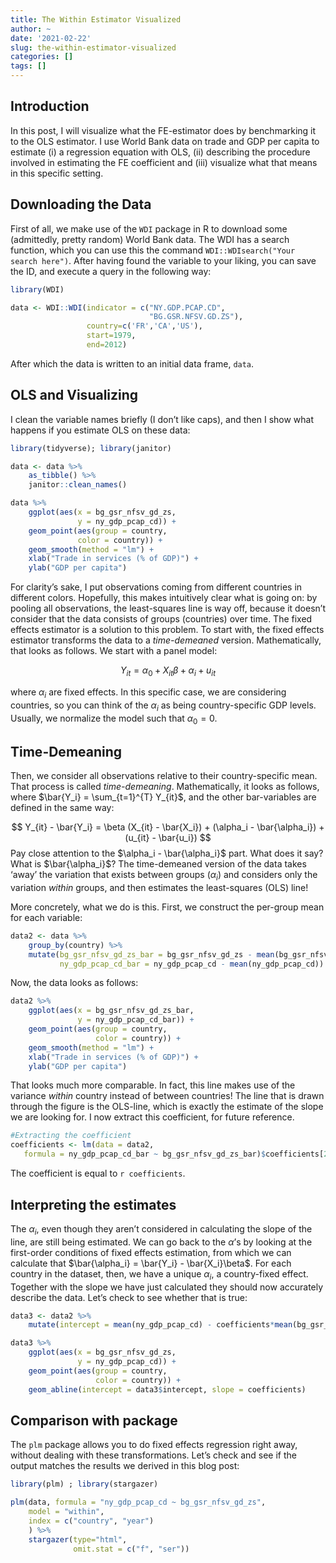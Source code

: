 ```yaml
---
title: The Within Estimator Visualized
author: ~
date: '2021-02-22'
slug: the-within-estimator-visualized
categories: []
tags: []
---
```



## Introduction

In this post, I will visualize what the FE-estimator does by benchmarking it to the OLS estimator. I use World Bank data on trade and GDP per capita to estimate (i) a regression equation with OLS, (ii) describing the procedure involved in estimating the FE coefficient and (iii) visualize what that means in this specific setting. 

## Downloading the Data

First of all, we make use of the `WDI` package in R to download some (admittedly, pretty random) World Bank data. The WDI has a search function, which you can use this the command `WDI::WDIsearch("Your search here")`. After having found the variable to your liking, you can save the ID, and execute a query in the following way:

```r
library(WDI)

data <- WDI::WDI(indicator = c("NY.GDP.PCAP.CD",
                               "BG.GSR.NFSV.GD.ZS"),
                 country=c('FR','CA','US'), 
                 start=1979, 
                 end=2012)
```

After which the data is written to an initial data frame, `data`. 

## OLS and Visualizing

I clean the variable names briefly (I don't like caps), and then I show what happens if you estimate OLS on these data: 

```r
library(tidyverse); library(janitor)

data <- data %>%
    as_tibble() %>%
    janitor::clean_names()

data %>%
    ggplot(aes(x = bg_gsr_nfsv_gd_zs,
               y = ny_gdp_pcap_cd)) + 
    geom_point(aes(group = country,
               color = country)) +
    geom_smooth(method = "lm") + 
    xlab("Trade in services (% of GDP)") + 
    ylab("GDP per capita")

```

For clarity's sake, I put observations coming from different countries in different colors. Hopefully, this makes intuitively clear what is going on: by pooling all observations, the least-squares line is way off, because it doesn't consider that the data consists of groups (countries) over time. The fixed effects estimator is a solution to this problem. To start with, the fixed effects estimator transforms the data to a _time-demeaned_ version. Mathematically, that looks as follows. We start with a panel model:

$$
Y_{it} = \alpha_0 + X_{it} \beta + \alpha_i + u_{it}
$$

where $\alpha_i$ are fixed effects. In this specific case, we are considering countries, so you can think of the $\alpha_i$ as being country-specific GDP levels. Usually, we normalize the model such that $\alpha_0 = 0$.


## Time-Demeaning

Then, we consider all observations relative to their country-specific mean. That process is called _time-demeaning_. Mathematically, it looks as follows, where $\bar{Y_i} = \sum_{t=1}^{T} Y_{it}$, and the other bar-variables are defined in the same way: 

$$
Y_{it} - \bar{Y_i} = \beta (X_{it} - \bar{X_i}) + (\alpha_i - \bar{\alpha_i}) + (u_{it} - \bar{u_i})
$$
Pay close attention to the $\alpha_i - \bar{\alpha_i}$ part. What does it say? What is $\bar{\alpha_i}$? The time-demeaned version of the data takes 'away' the variation that exists between groups ($\alpha_i$) and considers only the variation _within_ groups, and then estimates the least-squares (OLS) line!

More concretely, what we do is this. First, we construct the per-group mean for each variable:

```r
data2 <- data %>%
    group_by(country) %>%
    mutate(bg_gsr_nfsv_gd_zs_bar = bg_gsr_nfsv_gd_zs - mean(bg_gsr_nfsv_gd_zs),
           ny_gdp_pcap_cd_bar = ny_gdp_pcap_cd - mean(ny_gdp_pcap_cd)) 
```

Now, the data looks as follows:

```r
data2 %>%
    ggplot(aes(x = bg_gsr_nfsv_gd_zs_bar,
               y = ny_gdp_pcap_cd_bar)) + 
    geom_point(aes(group = country,
                   color = country)) +
    geom_smooth(method = "lm") + 
    xlab("Trade in services (% of GDP)") + 
    ylab("GDP per capita")
```

That looks much more comparable. In fact, this line makes use of the variance _within_ country instead of between countries! The line that is drawn through the figure is the OLS-line, which is exactly the estimate of the slope we are looking for. I now extract this coefficient, for future reference. 

```r
#Extracting the coefficient
coefficients <- lm(data = data2, 
   formula = ny_gdp_pcap_cd_bar ~ bg_gsr_nfsv_gd_zs_bar)$coefficients[2]
```

The coefficient is equal to `r coefficients`. 

## Interpreting the estimates

The $\alpha_i$, even though they aren't considered in calculating the slope of the line, are still being estimated. We can go back to the $\alpha$'s by looking at the first-order conditions of fixed effects estimation, from which we can calculate that $\bar{\alpha_i} = \bar{Y_i} - \bar{X_i}\beta$. For each country in the dataset, then, we have a unique $\alpha_i$, a country-fixed effect. Together with the slope we have just calculated they should now accurately describe the data. Let's check to see whether that is true: 

```r
data3 <- data2 %>%
    mutate(intercept = mean(ny_gdp_pcap_cd) - coefficients*mean(bg_gsr_nfsv_gd_zs))

data3 %>%
    ggplot(aes(x = bg_gsr_nfsv_gd_zs, 
               y = ny_gdp_pcap_cd)) +
    geom_point(aes(group = country,
                   color = country)) +
    geom_abline(intercept = data3$intercept, slope = coefficients)
```

## Comparison with package

The `plm` package allows you to do fixed effects regression right away, without dealing with these transformations. Let's check and see if the output matches the results we derived in this blog post:

```r
library(plm) ; library(stargazer)

plm(data, formula = "ny_gdp_pcap_cd ~ bg_gsr_nfsv_gd_zs", 
    model = "within", 
    index = c("country", "year")
    ) %>%
    stargazer(type="html", 
              omit.stat = c("f", "ser"))
```
